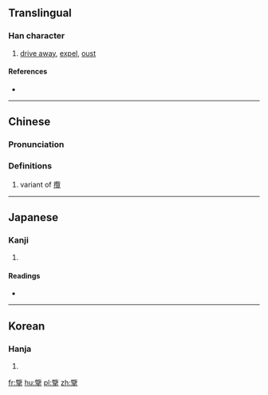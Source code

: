 ==Translingual==

===Han character===
{{Han char|rn=64|rad=手|as=15|sn=19|four=|canj=尸田手 (SWQ)|ids=⿱⿰[[臣]]⿱⿱[[𠂉]][[丶]][[目|⺫]][[手]]}}

# [[drive away]], [[expel]], [[oust]]

====References====
* {{Han ref|kx=0460.060|dkj=12859|dj=0808.260|hdz=31973.050|uh=64E5|ud=25829}}

----

==Chinese==
{{zh-forms}}

===Pronunciation===
{{zh-pron
|m=lǎn
|c=laam5
|h=pfs=
|md=
|mn=
|w=
|mc=y
|oc=y
|cat=n
}}

===Definitions===
{{zh-hanzi}}

# variant of [[攬]]

----

==Japanese==

===Kanji===
{{ja-kanji|grade=|rs=手15}}

# {{defn|lang=ja|sort=手15}}

====Readings====
* {{ja-readings|on=[[らん]] (ran)|kun=[[とる]] (toru)}}

----

==Korean==

===Hanja===
{{ko-hanja|hangeul=[[람]], [[남]]|eumhun=|rv=ram, nam|mr=ram, nam|y=lam, nam}}

# {{defn|lang=ko|sort=手15}}

[[fr:擥]]
[[hu:擥]]
[[pl:擥]]
[[zh:擥]]